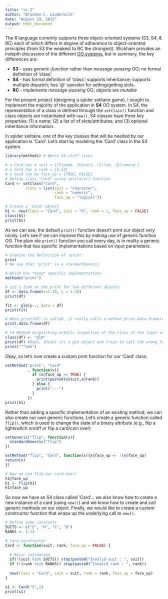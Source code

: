 ```yaml
---
title: "ss_2"
author: "Brandon C. Loudermilk"
date: "August 24, 2015"
output: html_document
---
```


The R language currently supports three object-oriented systems (S3, S4, & RC) each of which differs in degree of adherence to object-oriented principles (from S3 the weakest to RC the strongest). Wickham provides an indepth discussion of the different [OO systems](http://adv-r.had.co.nz/OO-essentials.html), but in summary, the key differences are:

- **S3** - uses *generic-function* rather than *message-passing* OO; no formal definition of 'class'.
- **S4** - has formal definition of 'class'; supports inheritance; supports multiple dispatch; has '@' operator for setting/getting slots.
- **RC** - implements *message-passing* OO; objects are *mutable*

For the present project (designing a spider solitaire game), I sought to implement the majority of the application in **S4** OO system. In S4, the representation of a class is defined through the `setClass()` function and class objects are instantiated with `new()`. S4 classes have three key properties: (1) a name; (2) a list of of slots/attributes; and (3) optional inheritance information.

In spider solitaire, one of the key classes that will be needed by our application is 'Card'. Let's start by modeling the 'Card' class in the S4 system.

```r
library(methods) # Where S4-stuff lives

# a Card has a suit = {(S)pade, (H)eart, (C)lub, (D)iamond }
# a Card has a rank = {1:13}
# a Card can be face_up = {TRUE, FALSE}
# Define class "Card" using setClass() function
Card <- setClass("Card",
         slots = list(suit = "character", 
                      rank = "numeric", 
                      face_up = "logical"))

# Create a 'Card' object
h1 <- new(Class = "Card", suit = "H", rank = 1, face_up = FALSE)
class(h1)
print(h1)
```

As we can see, the default `print()` function doesn't print our object very nicely. Let's see if we can improve this by making use of generic function OO. The plain ole `print()` function you call every day, is in reality a generic function that has specific implementations based on input parameters.

```r
# Examine the definition of 'print'
print
# We see that "print" is a standardGeneric

# Which has *many* specific implementations
methods("print")

# Let's look at the print for two different objects
df <- data.frame(x=1:10, y = 1:10)
print(df)

fit <- glm(y~., data = df)
print(fit)

# When print(df) is called, it really calls a method print.data.frame(df)
print.data.frame(df)

# S4 Method dispatching entails inspection of the class of the input argument
class(df) <- "glm"
print(df) #Oops, thinks its a glm object and tries to call the wrong function
print("^^eek")
```

Okay, so let's now create a custom print function for our 'Card' class.

```r
setMethod("print", "Card"
          , function(x){
            if (x@face_up == TRUE) {
              print(paste0(x@suit,x@rank))
            } else {
              print("---")
            }
          })
print(h1)
```

Rather than adding a specific implementation of an existing method, we can also create our own generic functions. Let's create a generic function called `flip()`, which is used to change the state of a binary attribute (e.g., flip a lightswitch on/off or flip a card/coin over)
```r
setGeneric("flip", function(x){
  standardGeneric("flip")
})

setMethod("flip", "Card", function(x){x@face_up <- !(x@face_up)
return(x)
})

# Now we can flip our card over!
h1@face_up
h1 <- flip(h1)
h1@face_up
```

So now we have an S4 class called 'Card'... we also know how to create a new instance of a card (using `new()`) and we know how to create and call generic methods on our object. Finally, we would like to create a custom constructor function that wraps up the underlying call to `new()`.

```r
# Define some constants
SUITS <- c("S", "H", "C", "D")
RANKS <- 1:13

# Card constructor
Card <- function(suit, rank, face_up = FALSE) {
  
  # Basic validation
  if(!(suit %in% SUITS)) stop(paste0("Invalid suit : ", suit))
  if (!(rank %in% RANKS)) stop(paste0("Invalid rank : ", rank))  
  
  new(Class = "Card", suit = suit, rank = rank, face_up = face_up)
}

s1 <- Card("S",1)
print(s1)

```